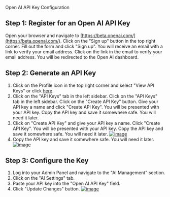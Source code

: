 Open AI API Key Configuration

## Step 1: Register for an Open AI API Key
Open your browser and navigate to [https://beta.openai.com/](https://beta.openai.com/). Click on the "Sign up" button in the top right corner. Fill out the form and click "Sign up". You will receive an email with a link to verify your email address. Click on the link in the email to verify your email address. You will be redirected to the Open AI dashboard.

## Step 2: Generate an API Key
1. Click on the Profile icon in the top right corner and select "View API Keys" or click [here](https://platform.openai.com/account/api-keys).
2. Click on the "API Keys" tab in the left sidebar.
Click on the "API Keys" tab in the left sidebar. Click on the "Create API Key" button. Give your API key a name and click "Create API Key". You will be presented with your API key. Copy the API key and save it somewhere safe. You will need it later.
3. Click on "Create API Key" and give your API key a name. Click "Create API Key". You will be presented with your API key. Copy the API key and save it somewhere safe. You will need it later.
[![image](https://www.linkpicture.com/q/Screenshot-from-2023-03-04-17-47-59.png)](https://www.linkpicture.com/view.php?img=LPic64032ffa1c5991038170270)
4. Copy the API key and save it somewhere safe. You will need it later.
[![image](https://www.linkpicture.com/q/Screenshot-from-2023-03-04-17-49-06.png)](https://www.linkpicture.com/view.php?img=LPic6403303c071272083058733)

## Step 3: Configure the Key
1. Log into your Admin Panel and navigate to the "AI Management" section.
2. Click on the "AI Settings" tab.
3. Paste your API key into the "Open AI API Key" field.
4. Click "Update Changes" button.
[![image](https://www.linkpicture.com/q/Screenshot-from-2023-03-04-17-23-47.png)](https://www.linkpicture.com/view.php?img=LPic64033178c4d97946618711)

